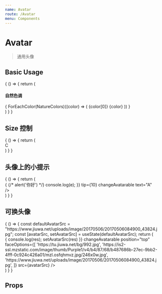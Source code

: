 ```yaml
---
name: Avatar
route: /Avatar
menu: Components
---
```



# Avatar

> 通用头像

## Basic Usage

<Playground>
  {
    () => {
      return (
        <div>
          <h4>自然色调</h4>
          <List style={{
            height: 300,
            overflow: 'auto'
          }} className="bg_default">
            {
              ForEachColor(NatureColors)((color) => (
                <ListItem className="b" key={color}>
                  <Avatar
                    color={color}
                    size={40}
                    className="mr10">
                    {color[0]}
                  </Avatar>  
                  {color}
                </ListItem>
              ))
            }
          </List>
        </div>
      )
    }
  }
</Playground>

## Size 控制

<Playground>
  {
    () => {
      return (
        <div>
          <Avatar
            className="mr10"
            size={30}
            text="A" />
          <Avatar
            color="red"
            size={50}
            className="mr10"
            text="B" />
          <Avatar
            color="green"
            size={70}
            className="mr10">
            C
          </Avatar>       
        </div>
      )
    }
  }
</Playground>

## 头像上的小提示

<Playground>
  {
    () => {
      return (
        <div>
          <Avatar
            size={100}
            onChangeAvatar={e => {
              {/* alert('你好') */}
              console.log(e);
            }}
            tip={10}
            changeAvatarable
            text="A" />
        </div>
      )
    }
  }
</Playground>

## 可换头像

<Playground>
  {
    () => {
      const defaultAvatarSrc = "https://www.jiuwa.net/uploads/image/20170506/20170506084900_43824.jpg";
      const [avatarSrc, setAvatarSrc] = useState(defaultAvatarSrc);
      return (
        <div>
          <Avatar
            size={100}
            onChangeAvatar={res => {
              console.log(res);
              setAvatarSrc(res)
            }}
            changeAvatarable
            position="top"
            faceOptions={[
              'https://tu.jiuwa.net/bg/992.jpg',
              'https://is2-ssl.mzstatic.com/image/thumb/Purple1/v4/b4/87/68/b487686b-27ec-9bb2-4fff-0c924c426a01/mzl.osfqhmvz.jpg/246x0w.jpg',
              'https://www.jiuwa.net/uploads/image/20170506/20170506084900_43824.jpg',
            ]}
            src={avatarSrc} />
        </div>
      )
    }
  }
</Playground>

## Props

<Props of={Avatar} />
